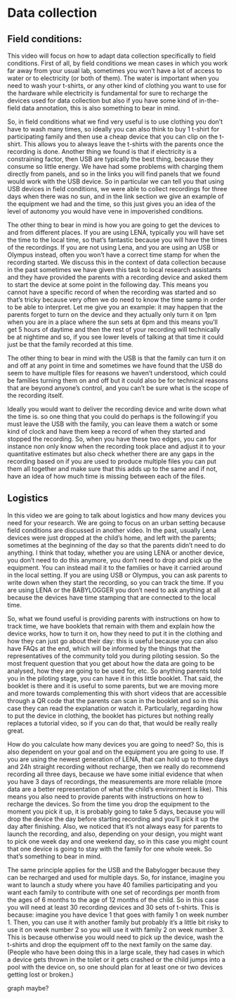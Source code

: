 # Data collection {#datacollection}

## Field conditions:

This video will focus on how to adapt data collection specifically to field conditions. First of all, by field conditions we mean cases in which you work far away from your usual lab, sometimes you won’t have a lot of access to water or to electricity (or both of them). The water is important when you need to wash your t-shirts, or any other kind of clothing you want to use for the hardware while electricity is fundamental for sure to recharge the devices used for data collection but also if you have some kind of in-the-field data annotation, this is also something to bear in mind.

So, in field conditions what we find very useful is to use clothing you don’t have to wash many times, so ideally you can also think to buy 1 t-shirt for participating family and then use a cheap device that you can clip on the t-shirt. This allows you to always leave the t-shirts with the parents once the recording is done. Another thing we found is that if electricity is a constraining factor, then USB are typically the best thing, because they consume so little energy. We have had some problems with charging them directly from panels, and so in the links you will find panels that we found would work with the USB device. So in particular we can tell you that using USB devices in field conditions, we were able to collect recordings for three days when there was no sun, and in the link section we give an example of the equipment we had and the time, so this just gives you an idea of the level of autonomy you would have vene in impoverished conditions. 

The other thing to bear in mind is how you are going to get the devices to and from different places. If you are using LENA, typically you will have set the time to the local time, so that’s fantastic because you will have the times of the recordings. If you are not using Lena, and you are using an USB or Olympus instead, often you won’t have a correct time stamp for when the recording started. We discuss this in the context of data collection because in the past sometimes we have given this task to local research assistants and they have provided the parents with a recording device and asked them to start the device at some point in the following day. This means you cannot have a specific record of when the recording was started and so that’s tricky because very often we do need to know the time samp in order to be able to interpret. Let me give you an example: it may happen that the parents forget to turn on the device and they actually only turn it on 1pm when you are in a place where the sun sets at 6pm and this means you’ll get 5 hours of daytime and then the rest of your recording will technically be at nightime and so, if you see lower levels of talking at that time it could just be that the family recorded at this time. 

The other thing to bear in mind with the USB is that the family can turn it on and off at any point in time and sometimes we have found that the USB do seem to have multiple files for reasons we haven’t understood, which could be families turning them on and off but it could also be for technical reasons that are beyond anyone’s control, and you can’t be sure what is the scope of the recording itself. 

Ideally you would want to deliver the recording device and write down what the time is. so one thing that you could do perhaps is the following:if you must leave the USB with the family, you can leave them a watch or some kind of clock and have them keep a record of when they started and stopped the recording. So, when you have these two edges, you can for instance non only know when the recording took place and adjust it to your quantitative estimates but also check whether there are any gaps in the recording based on if you are used to produce multiple files you can put them all together and make sure that this adds up to the same and if not, have an idea of how much time is missing between each of the files. 

## Logistics

In this video we are going to talk about logistics and how many devices you need for your research. We are going to focus on an urban setting because field conditions are discussed in another video. In the past, usually Lena devices were just dropped at the child’s home, and left with the parents; sometimes at the beginning of the day so that the parents didn’t need to do anything. I think that today, whether you are using LENA or another device, you don’t need to do this anymore, you don’t need to drop and pick up the equipment. You can instead mail it to the families or have it carried around in the local setting. If you are using USB or Olympus, you can ask parents to write down when they start the recording, so you can track the time. If you are using LENA or the BABYLOGGER you don’t need to ask anything at all because the devices have time stamping that are connected to the local time. 

So, what we found useful is providing parents with instructions on how to track time, we have booklets that remain with them and explain how the device works, how to turn it on, how they need to put it in the clothing and how they can just go about their day: this is useful because you can also have FAQs at the end, which will be informed by the things that the representatives of the community told you during piloting session. So the most frequent question that you get about how the data are going to be analysed, how they are going to be used for, etc. So anything parents told you in the piloting stage, you can have it in this little booklet. That said, the booklet is there and it is useful to some parents, but we are moving more and more towards complementing this with short videos that are accessible through a QR code that the parents can scan in the booklet and so in this case they can read the explanation or watch it. Particularly, regarding how to put the device in clothing, the booklet has pictures but nothing really replaces a tutorial video, so if you can do that, that would be really really great. 

How do you calculate how many devices you are going to need? So, this is also dependent on your goal and on the equipment you are going to use. If you are using the newest generation of LENA, that can hold up to three days and 24h straight recording without recharge, then we really do recommend recording all three days, because we have some initial evidence that when you have 3 days of recordings, the measurements are more reliable (more data are a better representation of what the child’s environment is like). This means you also need to provide parents with instructions on how to recharge the devices. So from the time you drop the equipment to the moment you pick it up, it is probably going to take 5 days, because you will drop the device the day before starting recording and you’ll pick it up the day after finishing. Also, we noticed that it’s not always easy for parents to launch the recording, and also, depending on your design, you might want to pick one week day and one weekend day, so in this case you might count that one device is going to stay with the family for one whole week. So that’s something to bear in mind. 

The same principle applies for the USB and the Babylogger because they can be recharged and used for multiple days. So, for instance, imagine you want to launch a study where you have 40 families participating and you want each family to contribute with one set of recordings per month from the ages of 6 months to the age of 12 months of the child. So in this case you will need at least 30 recording devices and 30 sets of t-shirts. This is because: imagine you have device 1 that goes with family 1 on week number 1. Then, you can use it with another family but probably it’s a little bit risky to use it on week number 2 so you will use it with family 2 on week number 3. This is because otherwise you would need to pick up the device, wash the t-shirts and drop the equipment off to the next family on the same day. 
(People who have been doing this in a large scale, they had cases in which a device gets thrown in the toilet or it gets crashed or the child jumps into a pool with the device on, so one should plan for at least one or two devices getting lost or broken.)

graph maybe?

